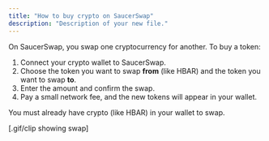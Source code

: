 ```yaml
---
title: "How to buy crypto on SaucerSwap"
description: "Description of your new file."
---
```


On SaucerSwap, you swap one cryptocurrency for another. To buy a token:

1. Connect your crypto wallet to SaucerSwap.
2. Choose the token you want to swap **from** (like HBAR) and the token you want to swap **to**.
3. Enter the amount and confirm the swap.
4. Pay a small network fee, and the new tokens will appear in your wallet.

You must already have crypto (like HBAR) in your wallet to swap.

[.gif/clip showing swap]